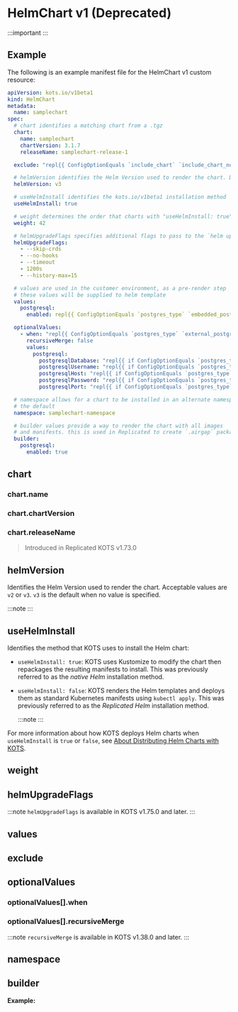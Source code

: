 

# HelmChart v1 (Deprecated)

:::important
<Deprecated/>
:::

<Intro/>

## Example

The following is an example manifest file for the HelmChart v1 custom resource:

```yaml
apiVersion: kots.io/v1beta1
kind: HelmChart
metadata:
  name: samplechart
spec:
  # chart identifies a matching chart from a .tgz
  chart:
    name: samplechart
    chartVersion: 3.1.7
    releaseName: samplechart-release-1

  exclude: "repl{{ ConfigOptionEquals `include_chart` `include_chart_no`}}"

  # helmVersion identifies the Helm Version used to render the chart. Default is v3.
  helmVersion: v3

  # useHelmInstall identifies the kots.io/v1beta1 installation method
  useHelmInstall: true

  # weight determines the order that charts with "useHelmInstall: true" are applied, with lower weights first.
  weight: 42

  # helmUpgradeFlags specifies additional flags to pass to the `helm upgrade` command.
  helmUpgradeFlags:
    - --skip-crds
    - --no-hooks
    - --timeout
    - 1200s
    - --history-max=15

  # values are used in the customer environment, as a pre-render step
  # these values will be supplied to helm template
  values:
    postgresql:
      enabled: repl{{ ConfigOptionEquals `postgres_type` `embedded_postgres`}}

  optionalValues:
    - when: "repl{{ ConfigOptionEquals `postgres_type` `external_postgres`}}"
      recursiveMerge: false
      values:
        postgresql:
          postgresqlDatabase: "repl{{ if ConfigOptionEquals `postgres_type` `external_postgres`}}repl{{ ConfigOption `external_postgres_database`}}repl{{ end}}"
          postgresqlUsername: "repl{{ if ConfigOptionEquals `postgres_type` `external_postgres`}}repl{{ ConfigOption `external_postgres_username`}}repl{{ end}}"
          postgresqlHost: "repl{{ if ConfigOptionEquals `postgres_type` `external_postgres`}}repl{{ ConfigOption `external_postgres_host`}}repl{{ end}}"
          postgresqlPassword: "repl{{ if ConfigOptionEquals `postgres_type` `external_postgres`}}repl{{ ConfigOption `external_postgres_password`}}repl{{ end}}"
          postgresqlPort: "repl{{ if ConfigOptionEquals `postgres_type` `external_postgres`}}repl{{ ConfigOption `external_postgres_port`}}repl{{ end}}"

  # namespace allows for a chart to be installed in an alternate namespace to
  # the default
  namespace: samplechart-namespace

  # builder values provide a way to render the chart with all images
  # and manifests. this is used in Replicated to create `.airgap` packages
  builder:
    postgresql:
      enabled: true
```

## chart

<Chart/>

### chart.name

<ChartName/>

### chart.chartVersion

<ChartVersion/>

### chart.releaseName

> Introduced in Replicated KOTS v1.73.0

<ChartReleaseName/>

## helmVersion

Identifies the Helm Version used to render the chart. Acceptable values are `v2` or `v3`. `v3` is the default when no value is specified.

:::note
<VersionLimitation/>
:::

## useHelmInstall

Identifies the method that KOTS uses to install the Helm chart:
* `useHelmInstall: true`: KOTS uses Kustomize to modify the chart then repackages the resulting manifests to install. This was previously referred to as the _native Helm_ installation method.

* `useHelmInstall: false`: KOTS renders the Helm templates and deploys them as standard Kubernetes manifests using `kubectl apply`. This was previously referred to as the _Replicated Helm_ installation method.

  :::note
  <ReplicatedHelmMigration/>
  :::

For more information about how KOTS deploys Helm charts when `useHelmInstall` is `true` or `false`, see [About Distributing Helm Charts with KOTS](/vendor/helm-native-about).

## weight

<Weight/>

<WeightLimitation/>

## helmUpgradeFlags

:::note
`helmUpgradeFlags` is available in KOTS v1.75.0 and later.
:::

<HelmUpgradeFlags/>

## values

<Values/>

## exclude

<Exclude/>

## optionalValues

<OptionalValues/>

### optionalValues[].when

<OptionalValuesWhen/>

### optionalValues[].recursiveMerge

:::note
`recursiveMerge` is available in KOTS v1.38.0 and later.
:::

<OptionalValuesRecursiveMerge/>

## namespace

<Namespace/>

## builder

<BuilderAirgapIntro/>

<HelmBuilderRequirements/>

**Example:**

<BuilderExample/>
